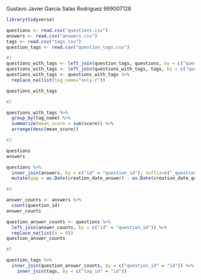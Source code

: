 Gustavo Javier Garcia Salas Rodriguez
999007128
```r
library(tidyverse)

questions <- read.csv("questions.csv")
answers <- read.csv("answers.csv")
tags <- read.csv("tags.csv")
question_tags <- read.csv("question_tags.csv")

#1
questions_with_tags <- left_join(question_tags, questions, by = c("question_id" = "id"))
questions_with_tags <- left_join(questions_with_tags, tags, by = c("question_id" = "id"))
questions_with_tags <- questions_with_tags %>%
  replace_na(list(tag_name="only-r"))

questions_with_tags
```
```r
#2

questions_with_tags %>%
  group_by(tag_name) %>%
  summarize(mean_score = sum(score)) %>%
  arrange(desc(mean_score))
```
```r
#3

questions
answers

questions %>%
  inner_join(answers, by = c("id" = "question_id"), suffix=c("_question", "_answer")) %>%
  mutate(gap = as.Date(creation_date_answer) - as.Date(creation_date_question))
```
```r
#4

answer_counts <- answers %>%
  count(question_id)
answer_counts

question_answer_counts <- questions %>%
  left_join(answer_counts, by = c("id" = "question_id")) %>%
  replace_na(list(n = 0))
question_answer_counts
```
```r
#5

question_tags %>%
  inner_join(question_answer_counts, by = c("question_id" = "id")) %>%
    inner_join(tags, by = c("tag_id" = "id"))
```


